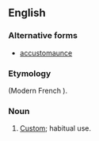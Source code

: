 ==English==

===Alternative forms===
* [[accustomaunce]] {{qualifier|obsolete|rare}}

===Etymology===
{{etyl|fro}} {{term|accoustumance|lang=fro}} (Modern French {{term|accoutumance|lang=fr}}).

===Noun===
{{en-noun}}

# {{obsolete}} [[custom|Custom]]; habitual use.